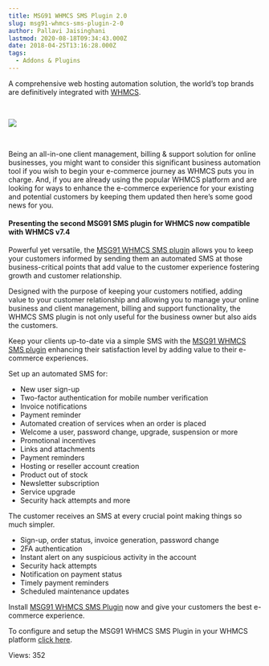 ```yaml
---
title: MSG91 WHMCS SMS Plugin 2.0
slug: msg91-whmcs-sms-plugin-2-0
author: Pallavi Jaisinghani
lastmod: 2020-08-18T09:34:43.000Z
date: 2018-04-25T13:16:28.000Z
tags:
  - Addons & Plugins
---
```


A comprehensive web hosting automation solution, the world’s top brands are definitively integrated with [WHMCS](https://www.whmcs.com/).


 


![](https://images-msg91.s3.ap-south-1.amazonaws.com/content/images/wordpress/2018/04/MSG91-WHMCS-Plugin.png)


 


Being an all-in-one client management, billing & support solution for online businesses, you might want to consider this significant business automation tool if you wish to begin your e-commerce journey as WHMCS puts you in charge. And, if you are already using the popular WHMCS platform and are looking for ways to enhance the e-commerce experience for your existing and potential customers by keeping them updated then here’s some good news for you.


#### Presenting the second MSG91 SMS plugin for WHMCS now compatible with WHMCS v7.4


Powerful yet versatile, the [MSG91 WHMCS SMS plugin](https://marketplace.whmcs.com/product/1118) allows you to keep your customers informed by sending them an automated SMS at those business-critical points that add value to the customer experience fostering growth and customer relationship.


Designed with the purpose of keeping your customers notified, adding value to your customer relationship and allowing you to manage your online business and client management, billing and support functionality, the WHMCS SMS plugin is not only useful for the business owner but also aids the customers.


Keep your clients up-to-date via a simple SMS with the [MSG91 WHMCS SMS plugin](https://marketplace.whmcs.com/product/1118) enhancing their satisfaction level by adding value to their e-commerce experiences.


Set up an automated SMS for:


* New user sign-up
* Two-factor authentication for mobile number verification
* Invoice notifications
* Payment reminder
* Automated creation of services when an order is placed
* Welcome a user, password change, upgrade, suspension or more
* Promotional incentives
* Links and attachments
* Payment reminders
* Hosting or reseller account creation
* Product out of stock
* Newsletter subscription
* Service upgrade
* Security hack attempts and more


The customer receives an SMS at every crucial point making things so much simpler.


* Sign-up, order status, invoice generation, password change
* 2FA authentication
* Instant alert on any suspicious activity in the account
* Security hack attempts
* Notification on payment status
* Timely payment reminders
* Scheduled maintenance updates


Install [MSG91 WHMCS SMS Plugin](https://marketplace.whmcs.com/product/1118) now and give your customers the best e-commerce experience.


To configure and setup the MSG91 WHMCS SMS Plugin in your WHMCS platform [click here](https://help.msg91.com/article/182-how-to-configure-msg91-whmcs-sms-plugin).


 Views: 352


